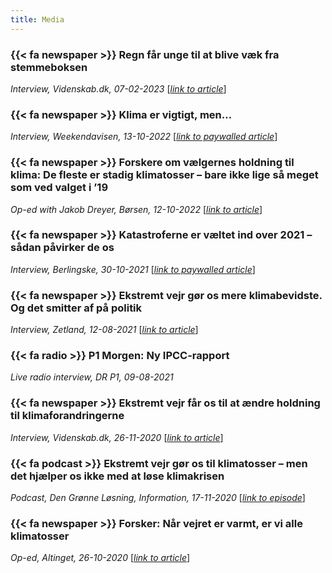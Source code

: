 ```yaml
---
title: Media
---
```


### {{< fa newspaper >}} __Regn får unge til at blive væk fra stemmeboksen__

*Interview, Videnskab.dk, 07-02-2023* [_[link to article](https://videnskab.dk/kultur-samfund/regn-faar-unge-til-at-blive-vaek-fra-stemmeboksen)_]

### {{< fa newspaper >}} __Klima er vigtigt, men...__

*Interview, Weekendavisen, 13-10-2022* [_[link to paywalled article](https://www.weekendavisen.dk/2022-41/ideer/klima-er-vigtigt-men-...)_]

### {{< fa newspaper >}} __Forskere om vælgernes holdning til klima: De fleste er stadig klimatosser – bare ikke lige så meget som ved valget i ’19__

*Op-ed with Jakob Dreyer, Børsen, 12-10-2022* [_[link to article](https://borsen.dk/nyheder/opinion/danskerne-har-ikke-glemt-alt-om-klimaet-paa-fire-aar)_]

### {{< fa newspaper >}} __Katastroferne er væltet ind over 2021 – sådan påvirker de os__

*Interview, Berlingske, 30-10-2021* [_[link to paywalled article](https://www.berlingske.dk/videnskab/katastroferne-er-vaeltet-ind-over-2021-saadan-paavirker-de-os)_]

### {{< fa newspaper >}} __Ekstremt vejr gør os mere klimabevidste. Og det smitter af på politik__

*Interview, Zetland, 12-08-2021* [_[link to article](https://www.zetland.dk/historie/s8aL9gRY-aO0E1wr0-4a36b)_]

### {{< fa radio >}} __P1 Morgen: Ny IPCC-rapport__

*Live radio interview, DR P1, 09-08-2021*

### {{< fa newspaper >}} __Ekstremt vejr får os til at ændre holdning til klimaforandringerne__

*Interview, Videnskab.dk, 26-11-2020* [_[link to article](https://videnskab.dk/kultur-samfund/ekstremt-vejr-faar-os-til-at-aendre-holdning-til-klimaforandringerne)_]

### {{< fa podcast >}} __Ekstremt vejr gør os til klimatosser – men det hjælper os ikke med at løse klimakrisen__

*Podcast, Den Grønne Løsning, Information, 17-11-2020* [_[link to episode](https://www.information.dk/indland/2020/11/ekstremt-vejr-goer-klimatosser-hjaelper-loese-klimakrisen)_]

### {{< fa newspaper >}} __Forsker: Når vejret er varmt, er vi alle klimatosser__

*Op-ed, Altinget, 26-10-2020* [_[link to article](https://www.altinget.dk/energi/artikel/forsker-naar-vejret-er-varmt-er-vi-alle-klimatosser)_]









